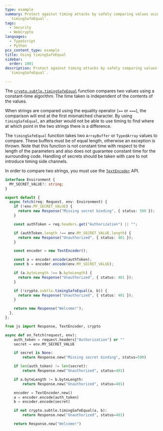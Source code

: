 ```yaml
---
type: example
summary: Protect against timing attacks by safely comparing values using
  `timingSafeEqual`.
tags:
  - Security
  - WebCrypto
languages:
  - TypeScript
  - Python
pcx_content_type: example
title: Using timingSafeEqual
sidebar:
  order: 1001
description: Protect against timing attacks by safely comparing values using
  `timingSafeEqual`.

---
```



The [`crypto.subtle.timingSafeEqual`](/workers/runtime-apis/web-crypto/#timingsafeequal) function compares two values using a constant-time algorithm. The time taken is independent of the contents of the values.

When strings are compared using the equality operator (`==` or `===`), the comparison will end at the first mismatched character. By using `timingSafeEqual`, an attacker would not be able to use timing to find where at which point in the two strings there is a difference.

The `timingSafeEqual` function takes two `ArrayBuffer` or `TypedArray` values to compare. These buffers must be of equal length, otherwise an exception is thrown.
Note that this function is not constant time with respect to the length of the parameters and also does not guarantee constant time for the surrounding code.
Handling of secrets should be taken with care to not introduce timing side channels.

In order to compare two strings, you must use the [`TextEncoder`](/workers/runtime-apis/encoding/#textencoder) API.

<Tabs> <TabItem label="TypeScript" icon="seti:typescript">

```ts
interface Environment {
  MY_SECRET_VALUE?: string;
}

export default {
  async fetch(req: Request, env: Environment) {
    if (!env.MY_SECRET_VALUE) {
      return new Response("Missing secret binding", { status: 500 });
    }

    const authToken = req.headers.get("Authorization") || "";

    if (authToken.length !== env.MY_SECRET_VALUE.length) {
      return new Response("Unauthorized", { status: 401 });
    }

    const encoder = new TextEncoder();

    const a = encoder.encode(authToken);
    const b = encoder.encode(env.MY_SECRET_VALUE);

    if (a.byteLength !== b.byteLength) {
      return new Response("Unauthorized", { status: 401 });
    }

    if (!crypto.subtle.timingSafeEqual(a, b)) {
      return new Response("Unauthorized", { status: 401 });
    }

    return new Response("Welcome!");
  },
};
```

</TabItem> <TabItem label="Python" icon="seti:python">

```py
from js import Response, TextEncoder, crypto

async def on_fetch(request, env):
    auth_token = request.headers["Authorization"] or ""
    secret = env.MY_SECRET_VALUE

    if secret is None:
        return Response.new("Missing secret binding", status=500)

    if len(auth_token) != len(secret):
        return Response.new("Unauthorized", status=401)

    if a.byteLength != b.byteLength:
        return Response.new("Unauthorized", status=401)

    encoder = TextEncoder.new()
    a = encoder.encode(auth_token)
    b = encoder.encode(secret)

    if not crypto.subtle.timingSafeEqual(a, b):
        return Response.new("Unauthorized", status=401)

    return Response.new("Welcome!")
```

</TabItem> </Tabs>
